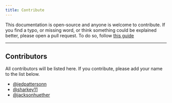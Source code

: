 ```yaml
---
title: Contribute
---
```


This documentation is open-source and anyone is welcome to contribute. If you find a typo, or missing word, or think something could be explained better, please open a pull request. To do so, follow [this guide](https://github.com/whopio/developer-documentation/blob/main/README.md)

---

## Contributors

All contributors will be listed here. If you contribute, please add your name to the list below.

- [@jedpattersonn](https://github.com/jedpattersonn)
- [@sharkey11](https://github.com/sharkey11)
- [@jacksonhuether](https://github.com/jacksonhuether)
